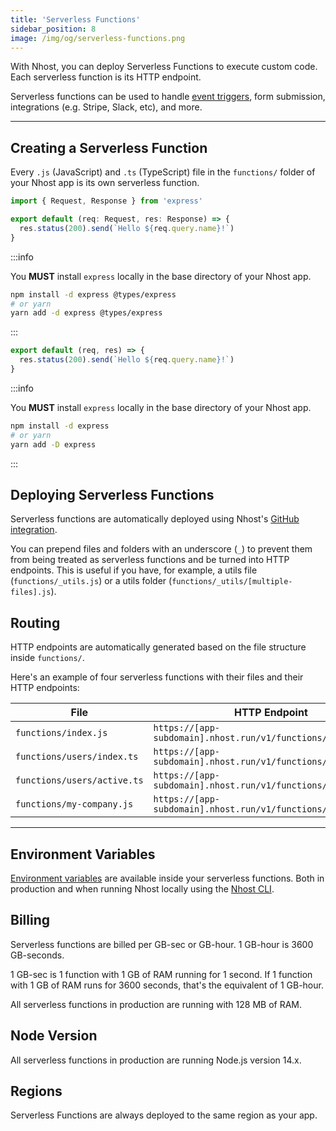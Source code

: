 ```yaml
---
title: 'Serverless Functions'
sidebar_position: 8
image: /img/og/serverless-functions.png
---
```



With Nhost, you can deploy Serverless Functions to execute custom code. Each serverless function is its HTTP endpoint.

Serverless functions can be used to handle [event triggers](/platform/database/event-triggers), form submission, integrations (e.g. Stripe, Slack, etc), and more.

---

## Creating a Serverless Function

Every `.js` (JavaScript) and `.ts` (TypeScript) file in the `functions/` folder of your Nhost app is its own serverless function.

<Tabs groupId="language">
  <TabItem value="ts" label="TypeScript" default>

```ts title=functions/test.ts
import { Request, Response } from 'express'

export default (req: Request, res: Response) => {
  res.status(200).send(`Hello ${req.query.name}!`)
}
```

:::info

You **MUST** install `express` locally in the base directory of your Nhost app.

```bash
npm install -d express @types/express
# or yarn
yarn add -d express @types/express
```

:::

  </TabItem>
  <TabItem value="js" label="JavaScript">

```js title=functions/test.js
export default (req, res) => {
  res.status(200).send(`Hello ${req.query.name}!`)
}
```

:::info

You **MUST** install `express` locally in the base directory of your Nhost app.

```bash
npm install -d express
# or yarn
yarn add -D express
```

:::

  </TabItem>
</Tabs>

## Deploying Serverless Functions

Serverless functions are automatically deployed using Nhost's [GitHub integration](/platform/github-integration).

You can prepend files and folders with an underscore (`_`) to prevent them from being treated as serverless functions and be turned into HTTP endpoints. This is useful if you have, for example, a utils file (`functions/_utils.js`) or a utils folder (`functions/_utils/[multiple-files].js`).

## Routing

HTTP endpoints are automatically generated based on the file structure inside `functions/`.

Here's an example of four serverless functions with their files and their HTTP endpoints:

| File                        | HTTP Endpoint                                                 |
| --------------------------- | ------------------------------------------------------------- |
| `functions/index.js`        | `https://[app-subdomain].nhost.run/v1/functions/`             |
| `functions/users/index.ts`  | `https://[app-subdomain].nhost.run/v1/functions/users`        |
| `functions/users/active.ts` | `https://[app-subdomain].nhost.run/v1/functions/users/active` |
| `functions/my-company.js`   | `https://[app-subdomain].nhost.run/v1/functions/my-company`   |

---

## Environment Variables

[Environment variables](/platform/environment-variables) are available inside your serverless functions. Both in production and when running Nhost locally using the [Nhost CLI](/platform/cli).

## Billing

Serverless functions are billed per GB-sec or GB-hour. 1 GB-hour is 3600 GB-seconds.

1 GB-sec is 1 function with 1 GB of RAM running for 1 second. If 1 function with 1 GB of RAM runs for 3600 seconds, that's the equivalent of 1 GB-hour.

All serverless functions in production are running with 128 MB of RAM.

## Node Version

All serverless functions in production are running Node.js version 14.x.

## Regions

Serverless Functions are always deployed to the same region as your app.
